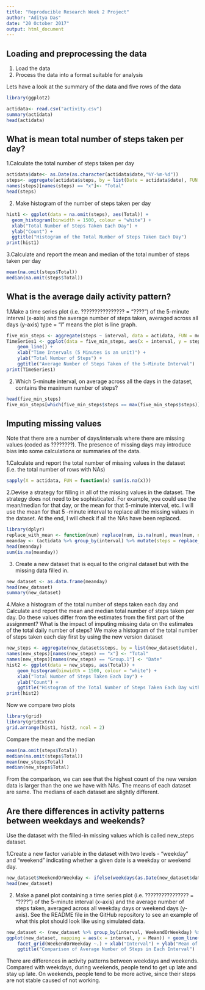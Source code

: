 ---
title: "Reproducible Research Week 2 Project"
author: "Aditya Das"
date: "20 October 2017"
output: html_document
---
## Loading and preprocessing the data

1. Load the data
2. Process the data into a format suitable for analysis

Lets have a look at the summary of the data and five rows of the data
```{r echo=FALSE, results='hide'}
library(ggplot2)
```

```{r}
actidata<- read.csv("activity.csv")
summary(actidata)
head(actidata)
```

## What is mean total number of steps taken per day?

1.Calculate the total number of steps taken per day

```{r}
actidata$date<- as.Date(as.character(actidata$date,"%Y-%m-%d"))
steps<- aggregate(actidata$steps, by = list(Date = actidata$date), FUN = sum)
names(steps)[names(steps) == "x"]<- "Total"
head(steps)
```
2. Make histogram of the number of steps taken per day
```{r}
hist1 <- ggplot(data = na.omit(steps), aes(Total)) + 
  geom_histogram(binwidth = 1500, colour = "white") + 
  xlab("Total Number of Steps Taken Each Day") + 
  ylab("Count") + 
  ggtitle("Histogram of the Total Number of Steps Taken Each Day")
print(hist1)
```

3.Calculate and report the mean and median of the total number of steps taken per day

```{r}
mean(na.omit(steps$Total))
median(na.omit(steps$Total))
```

## What is the average daily activity pattern?

1.Make a time series plot (i.e. ???????????????? = "????") of the 5-minute interval (x-axis) and the average number of steps taken, averaged across all days (y-axis) type = "l" means the plot is line graph.

```{r}
five_min_steps <- aggregate(steps ~ interval, data = actidata, FUN = mean)
TimeSeries1 <- ggplot(data = five_min_steps, aes(x = interval, y = steps)) + 
    geom_line() +
    xlab("Time Intervals (5 Minutes is an unit)") + 
    ylab("Total Number of Steps") +
    ggtitle("Average Number of Steps Taken of the 5-Minute Interval")
print(TimeSeries1)
```
2. Which 5-minute interval, on average across all the days in the dataset, contains the maximum number of steps?

```{r}
head(five_min_steps)
five_min_steps[which(five_min_steps$steps == max(five_min_steps$steps)),]
```

## Imputing missing values
Note that there are a number of days/intervals where there are missing values (coded as ????????). The presence of missing days may introduce bias into some calculations or summaries of the data.

1.Calculate and report the total number of missing values in the dataset (i.e. the total number of rows with NAs)

```{r}
sapply(X = actidata, FUN = function(x) sum(is.na(x)))
```

2.Devise a strategy for filling in all of the missing values in the dataset. The strategy does not need to be sophisticated. For example, you could use the mean/median for that day, or the mean for that 5-minute interval, etc. I will use the mean for that 5 -minute interval to replace all the missing values in the dataset. At the end, I will check if all the NAs have been replaced.

```{r}
library(dplyr)
replace_with_mean <- function(num) replace(num, is.na(num), mean(num, na.rm = TRUE))
meanday <- (actidata %>% group_by(interval) %>% mutate(steps = replace_with_mean(steps)))
head(meanday)
sum(is.na(meanday))
```

3. Create a new dataset that is equal to the original dataset but with the missing data filled in.

```{r}
new_dataset <- as.data.frame(meanday)
head(new_dataset)
summary(new_dataset)
```

4.Make a histogram of the total number of steps taken each day and Calculate and report the mean and median total number of steps taken per day. Do these values differ from the estimates from the first part of the assignment? What is the impact of imputing missing data on the estimates of the total daily number of steps? We make a histogram of the total number of steps taken each day first by using the new version dataset

```{r}
new_steps <- aggregate(new_dataset$steps, by = list(new_dataset$date), FUN = sum)
names(new_steps)[names(new_steps) == "x"] <- "Total"
names(new_steps)[names(new_steps) == "Group.1"] <- "Date"
hist2 <- ggplot(data = new_steps, aes(Total)) + 
    geom_histogram(binwidth = 1500, colour = "white") +
    xlab("Total Number of Steps Taken Each Day") +
    ylab("Count") +
    ggtitle("Histogram of the Total Number of Steps Taken Each Day with New Version Dataset")
print(hist2)
```

Now we compare two plots


```{r}
library(grid)
library(gridExtra)
grid.arrange(hist1, hist2, ncol = 2)
```


Compare the mean and the median


```{r}
mean(na.omit(steps$Total))
median(na.omit(steps$Total))
mean(new_steps$Total)
median(new_steps$Total)
```

From the comparison, we can see that the highest count of the new version data is larger than the one we have with NAs. The means of each dataset are same. The medians of each dataset are slightly different.

## Are there differences in activity patterns between weekdays and weekends?
Use the dataset with the filled-in missing values which is called new_steps dataset.

1.Create a new factor variable in the dataset with two levels - "weekday" and "weekend" indicating whether a given date is a weekday or weekend day.


```{r}
new_dataset$WeekendOrWeekday <- ifelse(weekdays(as.Date(new_dataset$date)) %in% c("Monday", "Tuesday", "Wednesday", "Thursday", "Friday"), "Weekday", "Weekend")
head(new_dataset)
```


2. Make a panel plot containing a time series plot (i.e. ???????????????? = "????") of the 5-minute interval (x-axis) and the average number of steps taken, averaged across all weekday days or weekend days (y-axis). See the README file in the GitHub repository to see an example of what this plot should look like using simulated data.

```{r}
new_dataset <- (new_dataset %>% group_by(interval, WeekendOrWeekday) %>% summarise(Mean = mean(steps)))
ggplot(new_dataset, mapping = aes(x = interval, y = Mean)) + geom_line() +
    facet_grid(WeekendOrWeekday ~.) + xlab("Interval") + ylab("Mean of Steps") +
    ggtitle("Comparison of Average Number of Steps in Each Interval")
```


There are differences in activity patterns between weekdays and weekends. Compared with weekdays, during weekends, people tend to get up late and stay up late. On weekends, people tend to be more active, since their steps are not stable caused of not working.